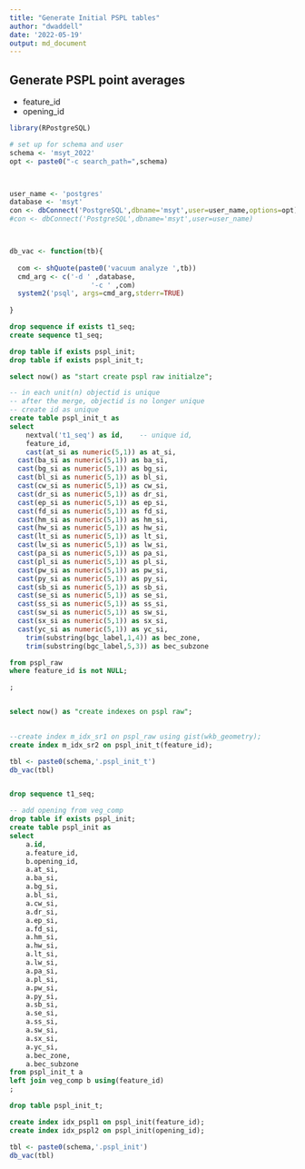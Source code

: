 ```yaml
---
title: "Generate Initial PSPL tables"
author: "dwaddell"
date: '2022-05-19'
output: md_document
---
```



## Generate PSPL point averages

- feature_id
- opening_id

```r

library(RPostgreSQL)

# set up for schema and user
schema <- 'msyt_2022'
opt <- paste0("-c search_path=",schema)



user_name <- 'postgres'
database <- 'msyt'
con <- dbConnect('PostgreSQL',dbname='msyt',user=user_name,options=opt)
#con <- dbConnect('PostgreSQL',dbname='msyt',user=user_name)



db_vac <- function(tb){
  
  com <- shQuote(paste0('vacuum analyze ',tb))
  cmd_arg <- c('-d ' ,database,
                    '-c ' ,com)
  system2('psql', args=cmd_arg,stderr=TRUE)
  
}


```

```sql

drop sequence if exists t1_seq;
create sequence t1_seq;

drop table if exists pspl_init;
drop table if exists pspl_init_t;

select now() as "start create pspl raw initialze";

-- in each unit(n) objectid is unique
-- after the merge, objectid is no longer unique
-- create id as unique
create table pspl_init_t as 
select 
	nextval('t1_seq') as id,	-- unique id,
	feature_id,
	cast(at_si as numeric(5,1)) as at_si,
  cast(ba_si as numeric(5,1)) as ba_si,
  cast(bg_si as numeric(5,1)) as bg_si,
  cast(bl_si as numeric(5,1)) as bl_si,
  cast(cw_si as numeric(5,1)) as cw_si,
  cast(dr_si as numeric(5,1)) as dr_si,
  cast(ep_si as numeric(5,1)) as ep_si,
  cast(fd_si as numeric(5,1)) as fd_si,
  cast(hm_si as numeric(5,1)) as hm_si,
  cast(hw_si as numeric(5,1)) as hw_si,
  cast(lt_si as numeric(5,1)) as lt_si,
  cast(lw_si as numeric(5,1)) as lw_si,
  cast(pa_si as numeric(5,1)) as pa_si,
  cast(pl_si as numeric(5,1)) as pl_si,
  cast(pw_si as numeric(5,1)) as pw_si,
  cast(py_si as numeric(5,1)) as py_si,
  cast(sb_si as numeric(5,1)) as sb_si,
  cast(se_si as numeric(5,1)) as se_si,
  cast(ss_si as numeric(5,1)) as ss_si,
  cast(sw_si as numeric(5,1)) as sw_si,
  cast(sx_si as numeric(5,1)) as sx_si,
  cast(yc_si as numeric(5,1)) as yc_si,
	trim(substring(bgc_label,1,4)) as bec_zone,
	trim(substring(bgc_label,5,3)) as bec_subzone

from pspl_raw 
where feature_id is not NULL;

;


select now() as "create indexes on pspl raw";
 

--create index m_idx_sr1 on pspl_raw using gist(wkb_geometry);
create index m_idx_sr2 on pspl_init_t(feature_id);

```

```r

tbl <- paste0(schema,'.pspl_init_t')
db_vac(tbl)



```


```sql

drop sequence t1_seq;

-- add opening from veg_comp
drop table if exists pspl_init;
create table pspl_init as
select
	a.id,
	a.feature_id,
	b.opening_id,
	a.at_si,
	a.ba_si,
	a.bg_si,
	a.bl_si,
	a.cw_si,
	a.dr_si,
	a.ep_si,
	a.fd_si,
	a.hm_si,
	a.hw_si,
	a.lt_si,
	a.lw_si,
	a.pa_si,
	a.pl_si,
	a.pw_si,
	a.py_si,
	a.sb_si,
	a.se_si,
	a.ss_si,
	a.sw_si,
	a.sx_si,
	a.yc_si,
	a.bec_zone,
	a.bec_subzone
from pspl_init_t a
left join veg_comp b using(feature_id)
;

drop table pspl_init_t;

create index idx_pspl1 on pspl_init(feature_id);
create index idx_pspl2 on pspl_init(opening_id);


```

```r


tbl <- paste0(schema,'.pspl_init')
db_vac(tbl)

```